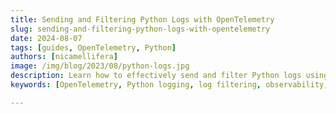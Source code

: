 ```yaml
---
title: Sending and Filtering Python Logs with OpenTelemetry
slug: sending-and-filtering-python-logs-with-opentelemetry
date: 2024-08-07
tags: [guides, OpenTelemetry, Python]
authors: [nicamellifera]
image: /img/blog/2023/08/python-logs.jpg
description: Learn how to effectively send and filter Python logs using OpenTelemetry. This guide covers instrumentation, advanced techniques, and best practices.
keywords: [OpenTelemetry, Python logging, log filtering, observability, log management, OpenTelemetry Collector, SigNoz]

---
```


<head>
  <script
    type="application/ld+json"
    dangerouslySetInnerHTML={{ __html: JSON.stringify({
  "@context": "https://schema.org",
  "@type": "TechArticle",
  "headline": "Sending and Filtering Python Logs with OpenTelemetry",
  "alternativeHeadline": "A comprehensive guide to using OpenTelemetry for Python logging and log filtering",
  "author": {
    "@type": "Person",
    "name": "nicamellifera"
  },
  "publisher": {
    "@type": "Organization",
    "name": "SigNoz",
    "logo": {
      "@type": "ImageObject",
      "url": "https://signoz.io/img/SigNozLogo-orange.svg"
    }
  },
  "datePublished": "2024-08-07T00:00:00Z",
  "dateModified": "2024-08-07T00:00:00Z",
  "mainEntityOfPage": {
    "@type": "WebPage",
    "@id": "https://signoz.io/guides/sending-and-filtering-python-logs-with-opentelemetry/"
  },
  "description": "Learn how to send logs from Python applications using OpenTelemetry, configure the OpenTelemetry Collector for log filtering and transformation, and optimize your logging pipeline.",
  "keywords": "opentelemetry, python logging, log filtering, observability, signoz, otel collector",
  "articleSection": "Technology",
  "inLanguage": "en",
  "isPartOf": {
    "@type": "Blog",
    "name": "SigNoz Blog",
    "url": "https://signoz.io/blog/"
  },
  "about": [
    {
      "@type": "Thing",
      "name": "OpenTelemetry",
      "description": "An observability framework for cloud-native software"
    },
    {
      "@type": "Thing",
      "name": "Python",
      "description": "A high-level programming language"
    },
    {
      "@type": "Thing",
      "name": "Logging",
      "description": "The process of recording application events and data"
    }
  ],
  "mentions": [
    {
      "@type": "SoftwareApplication",
      "name": "OpenTelemetry Collector",
      "applicationCategory": "Observability Tool"
    },
    {
      "@type": "SoftwareApplication",
      "name": "SigNoz",
      "applicationCategory": "Observability Platform"
    }
  ],
  "mainEntity": {
    "@type": "HowTo",
    "name": "How to Send and Filter Python Logs with OpenTelemetry",
    "step": [
      {
        "@type": "HowToStep",
        "name": "Instrument your Python application",
        "text": "Add OpenTelemetry dependencies to your project and run the OpenTelemetry agent."
      },
      {
        "@type": "HowToStep",
        "name": "Send Logs",
        "text": "Use the Bridge API or manually add OpenTelemetry to your application to send logs."
      },
      {
        "@type": "HowToStep",
        "name": "Configure the Collector",
        "text": "Set up the OpenTelemetry Collector to receive and process logs."
      },
      {
        "@type": "HowToStep",
        "name": "Transform and filter log attributes",
        "text": "Use the OpenTelemetry Transformation Language (OTTL) to modify and filter log data."
      }
    ]
  }
}) }}
  />
</head>

While support for logging in the [OpenTelemetry Python project](https://opentelemetry.io/docs/instrumentation/python/) is listed as 'experimental,' it's completely possible to send logs from your Python application. The Opentelemetry Collector has support for numerous existing logging systems, effectively exporting log data from wherever you were sending logs currently; you can also use the [filelog receiver](https://github.com/open-telemetry/opentelemetry-collector-contrib/tree/main/receiver/filelogreceiver) to tail and send logs from files. The only 'experimental' portion of the Python SDK is [sending logs directly from code-level](https://github.com/open-telemetry/opentelemetry-python/blob/d8490c5f557dd7005badeb800095cb51b553c98c/docs/examples/logs/README.rst) instrumentation.



This guide describes how to send logs to the OpenTelemetry Collector, and how to configure the collector to filter and transform your data. If you're using the SigNoz distro of the OpenTelemetry collector, you'll get some filters set by default, but the process and configuration tools remain the same. Default configuration gets you a few details like time and service name, but it’s possible to go much deeper with a relatively simple configuration. It’s also a good idea to check for attributes that may contain Personal Identifying Information (PII) and remove them with filters.

![Cover Image](/img/blog/2023/08/python-logs.webp)

## Logs, one of the three signals of OpenTelemetry

OpenTelemetry is designed to make it easy for engineers to gather a complete Observability picture of their application. OpenTelemetry focuses on three main signals: traces, metrics, and logs.

1. **Traces**: Traces provide a detailed view of the path that a request takes through an application. They allow developers to see where time is being spent, where bottlenecks are occurring, and how different services are interacting. Traces are made of time spans or just 'spans' that record time elapsed on a single service or method.
2. **Metrics**: Metrics are numerical values that are recorded over time, providing a way to measure the behavior of systems. They can include values like error rates, response times, and system resource utilization.
3. **Logs**: Logs are textual or binary records generated by components in the system. They provide detailed contextual information about what the system is doing at any given time, and they can be correlated with trace and metric data to provide a comprehensive view of system behavior.

Critically, while logs have often been considered a data stream separate from tracing and metrics, OpenTelemetry focuses on the correlation between all three signals. While the rest of this tutorial will purely cover sending logs, it's important to note that, as the OpenTelemetry project becomes more mature, Logs will be more integrated into the complete observability picture. In the future every trace will come with context information that connects it to the appropriate logs, and most logs will include a 'trace context' that shows what request was being handled at the time.

## I. Instrument your python application

While you don't have to report any traces or metrics to be able to send logs, you will need to add OpenTelemetry dependencies to your project, and run the OpenTelemetry agent.

Logging can be sent from an application that has been [automatically instrumented](https://opentelemetry.io/docs/instrumentation/python/automatic/) with the `opentelemetry-bootstrap` command, and there is support for most major Python frameworks to send extensive tracing and metric data without any modification of your code. However, automatic instrumentation will not send any logs, so you'll still need to add code to send logs, or export logs directly to the collector as described in section II.

Alternatively, you can [manually add OpenTelemetry to your application](https://opentelemetry.io/docs/instrumentation/python/manual/) along with the code to create an export path for your logger to OpenTelemetry. This exporter will use the OpenTelemetry Protocl (OTLP) to send logs to your collector. In the example application code below, this manual process was used.

### You will need a collector

This guide won't show in detail how to [install the OpenTelemetry collector](https://opentelemetry.io/docs/collector/getting-started/), suffice to say that you'll need a collector available to send data. Though in a pinch you can send data to a console, it's possible to run a local collector as a docker image, or you can [install SigNoz](https://signoz.io/docs/install/) and get both an OpenTelemetry collector, data store, and observability dashboard. This guide will assume that your collector is available to receive at `localhost:4317`.

## II. Send Logs

The majority of production applications using OpenTelemetry adopted the standard sometime after they were first architected. As such the most common use case is routing an existing log pipeline to the OpenTelemetry collector. This is mainly accomplished with the [Bridge API](https://opentelemetry.io/docs/specs/otel/logs/bridge-api/); intended to connect existing logging with OpenTelemetry. It can be used together with existing logging libraries to automatically inject the trace context in the emitted logs, and provide an easy way to send the logs via OTLP.

If you aren't currently sending your logs anywhere, or there's no support for your tool with the bridge API, you can always get your logs by brute force as a file or stdout export - if you have access to read your logging file periodically or tail your logs, you can parse bare files or .csv or json-formatted and send them to the collector. If you cannot parse your logs yourself, another log collection agent, for example FluentBit, can collect the logs, [then send the logs](https://github.com/open-telemetry/opentelemetry-collector-contrib/tree/master/receiver/fluentforwardreceiver) to OpenTelemetry Collector.

Currently, only the OpenTelemetry Java project sends logs automatically without any special work. But you can manually send logs with the Python SDK as well as a few others.

For my example below, I sent logs directly via network calls using OTLP, but this approach is specifically *not* recommended for production use, and I doubt anyone wants to maintain dozens of network calls from all over their code! But it will work for initial exploration.

```python
import logging
from opentelemetry import trace
from opentelemetry._logs import set_logger_provider
from opentelemetry.exporter.otlp.proto.grpc._log_exporter import (
    OTLPLogExporter,
)
from opentelemetry.sdk._logs import LoggerProvider, LoggingHandler
from opentelemetry.sdk._logs.export import BatchLogRecordProcessor
from opentelemetry.sdk.resources import Resource
import json
import os
from random import randint
from flask import Flask, request

resource = Resource.create(
        {
            "service.name": "demo-dice",
            "service.instance.id": "demo-dice",
        }
    )

# create the providers

logger_provider = LoggerProvider(resource=resource)

# set the providers

set_logger_provider(logger_provider)

exporter = OTLPLogExporter(endpoint=os.getenv("OTLP_ENDPOINT", "localhost:4317"), insecure=json.loads(os.getenv("INSECURE", "true").lower()))

# add the batch processors to the trace provider
logger_provider.add_log_record_processor(BatchLogRecordProcessor(exporter))


handler = LoggingHandler(level=logging.DEBUG,logger_provider=logger_provider)
# Create different namespaced loggers
logger1 = logging.getLogger("myapp.area1")
logger2 = logging.getLogger("myapp.area2")
logger2.addHandler(handler)
logger2.setLevel(logging.DEBUG)

app = Flask(__name__)
app.logger.addHandler(handler)


@app.route("/rolldice")
def roll_dice():
    final_roll = str(do_roll())
    args = request.args
    user = args.get('user',  "anonymous")
    logger2.info("completed request for user: " + user + "with dice roll of: " + final_roll, extra={"method": "GET", "status": 200, "level": "info"})

    return final_roll

def do_roll():
    return randint(1, 6)

# driver function
if __name__ == '__main__':
    app.run(host='0.0.0.0', port=5002)
    logger_provider.shutdown()
```

You can run this flask application with a simple `flask run` and send it requests at `localhost:5000/rolldice` to receive a dice roll and send logging to your collector. Again, this demo app assumes that your collector is listening at `localhost:4317`, but you can configure this by setting the environment variable `OTLP_ENDPOINT`.

## III: Configure the Collector

If you take a look at a default collector configuration in `otel-collector-config.yaml`, you'll see the framework for configuring how we ingest, process, and emit data. More detail is in the [OpenTelemetry documentation](https://opentelemetry.io/docs/collector/configuration/). In the SigNoz repository you’ll find the configuration for the collector in [/deploy/docker/clickhouse-setup/otel-collector-config.yaml](https://github.com/SigNoz/signoz/blob/main/deploy/docker/clickhouse-setup/otel-collector-config.yaml) If running the collector as a docker image you can edit this file to filter what logs are being stored after being received by the collector.

After editing this file, you’ll need to restart the collector. If using Docker, the command would be `docker restart signoz-otel-collector`

If deployed to a Kubernetes Cluster via a helm chart, you'll need to use overide values at installation, and update the configuration with `helm upgrade`.

It’s worth examining some chunks of this config unedited. Again, the SigNoz collector is a fork of the OpenTelemetry collector, and all this configuration is applicable to the collector in general.

### How the default filter keeps out unwanted logs

In the `receivers:` section you’ll find this rather large expression:

```yaml
- type: filter
  id: signoz_logs_filter
  expr: 'attributes.container_name matches "^signoz-(logspout|frontend|alertmanager|query-service|otel-collector|clickhouse|zookeeper)"'
```

In this case, we don’t want our SigNoz process to get ‘too meta’ so we’re eliminating logging that’s generated by our own containers and their attached services, so that it’s not confusing your application data.

Notably, the filtering defined here won’t take effect *unless* it’s referenced in the pipelines section.

In my case, my logging was getting clogged up by docker containers I was running from poking around with another Kubernetes tool called Testkube, so I updated the pattern to exclude anything with the name testkube:

```yaml
- type: filter
  id: signoz_logs_filter
  expr: 'attributes.container_name matches "^(signoz-(logspout|frontend|alertmanager|query-service|otel-collector|clickhouse|zookeeper)|.*testkube.*)"'
```

## IV: Transform and filter log attributes

With the unneeded logs filtered out, we can start transforming and filtering our logs data. This is done by transforming data, using the [OpenTelemetry Transformation Language (OTTL)](https://github.com/open-telemetry/opentelemetry-collector-contrib/blob/main/pkg/ottl/README.md). It’s not necessary or practical to learn all the ins and outs of this language, but let’s start with a simple bit of processing that adds some useful attributes.

### Transform attributes

Within the `processors` section. we’ll add a `transform`

```yaml

  transform:
    log_statements:
    - context: log
      statements:
        - set(severity_text, "FAIL") where body == "request failed"

```

This config has the goal of adding an attribute that’s clearly readable when there’s a particular request body. Note that it’s possible to do more complex matching here, but `==` works fine for this

Adding this mapping, however, isn’t enough to add the attribute, we haven’t yet added this processor to our pipeline, check the `pipelines` mapping for `logs`:

```yaml
logs:
  receivers: [otlp, tcplog/docker]
  processors: [logstransform/internal, batch]
  exporters: [clickhouselogsexporter]'
```

To actually affect our data, we must add it to the pipeline. The revised version looks like this: 

```yaml
logs:
  receivers: [otlp, tcplog/docker]
  processors: [transform, logstransform/internal, batch]
  exporters: [clickhouselogsexporter]
```

Processors are executed *in order* so we want to add this processor before the batch processor. This is more critical if one of our processors scrubs out concerning data. In general, custom processors should go before those that are standard.

<figure data-zoomable align='center'>
    <img src="/img/blog/2023/08/severity_text.webp" alt="severity text in the log attributes"/>
    <figcaption><i>with the transform in place, we now get a new attribute whenever the body exactly matches “request failed”</i></figcaption>
</figure>

### Filter data

Next, there's some data that we don't want at all, like sensitive user data. Let's filter some:

```yaml
transform:
    log_statements:
    - context: log
      statements:
        - set(severity_text, "FAIL") where body == "request failed"
        - replace_match(attributes["social_security_number"], "*", "{userSocial}")
```

Since, in this case, the PII was nicely labeled it’s easy enough to replace any possible value with a generic. 

<Admonition>
In a real-world scenario it might be worthwhile to try and filter out such vital information at the instrumentation layer if possible. However it’s always good to be filtering for PII twice!
</Admonition>

<figure data-zoomable align='center'>
    <img src="/img/blog/2023/08/user_social.webp" alt="The newly shipped logs explorer will help you create powerful queries on your logs data"/>
    <figcaption><i>The result is a much safer record.</i></figcaption>
</figure>

### Reduce data cardinality

High cardinality is often a concern with metrics data, but not usually with logs. High cardinality means that there are many unique combinations of attributes, which can lead to an explosion in the amount of data that needs to be stored and processed, but shouldn't logs always have (nearly) unique data? Remeber that with the transformations above we're creating *structured* logs that have multiple data attributes. If we store attributes where every single value is unique, we won't be able to chart or process that data later with something like the SigNoz logs query builder or elasticsearch. Here's one example where removing cardinality makes sense:

```yaml
logs:
  replace_match(attributes["http.target"], "/user/*/list/*", "/user/{userId}/list/{listId}")
```

Notably it *is* possible that we will wish we had a `userID` for this log, but if so we should parse it out as its own attribute in the next section. Keeping ID’s in an `[http.target](http://http.target)` attribute will make it impossible to do any collation of data. Transformations can be a key step in normalizing our data.

### Automatic vs Manual Instrumentation

OpenTelemetry supports both automatic and manual instrumentation:

- **Automatic instrumentation** uses the `opentelemetry-bootstrap` command to instrument your application without modifying the code. It's quick to set up but offers less control.

- **Manual instrumentation** requires you to add OpenTelemetry calls to your code explicitly. It provides more flexibility and allows you to capture custom metrics and events.

For most applications, a hybrid approach works best: use automatic instrumentation for common libraries and frameworks, and add manual instrumentation for critical business logic.

## Conclusion

In the future, as OpenTelemetry grows into the de facto standard for all observability in microservice architectures, logs will be a part of a cohesive 'braid' of telemetry signals. Offering structured information on events with included unstructured components, logs will help tell the detailed story of individual events within your application.

Today, prepare for the future by learning the process of collecting and processing logs in Python with OpenTelemetry. For further reading, see the [OpenTelemetry processor operations](https://opentelemetry.io/docs/collector/transforming-telemetry/) documentation.


## FAQs

### How does OpenTelemetry improve Python logging compared to traditional methods?

OpenTelemetry provides a unified approach to observability, combining logs, metrics, and traces. This integration allows for better context and easier debugging compared to standalone logging solutions.

### Can I use OpenTelemetry with existing Python logging libraries?

Yes, OpenTelemetry can integrate with popular logging libraries like `logging`. You can use bridges or exporters to send logs from these libraries to OpenTelemetry.

### What are the performance implications of using OpenTelemetry for logging?

While OpenTelemetry adds some overhead, it's generally minimal. The batching and asynchronous processing features help minimize the impact on application performance.

### How can I troubleshoot common issues when sending logs with OpenTelemetry?

Common troubleshooting steps include:
1. Verify your OpenTelemetry configuration
2. Check network connectivity to your log backend
3. Enable debug logging for the OpenTelemetry SDK
4. Use the OpenTelemetry Collector to diagnose issues in the logging pipeline

### What are the three main signals in OpenTelemetry?
The three main signals in OpenTelemetry are traces, metrics, and logs. Traces provide a detailed view of request paths, metrics are numerical values recorded over time, and logs are textual or binary records generated by system components.

### How can I send logs from a Python application using OpenTelemetry?
You can send logs from a Python application using OpenTelemetry by either using the Bridge API to connect existing logging with OpenTelemetry, or by manually adding OpenTelemetry to your application and creating an export path for your logger to OpenTelemetry using the OTLP protocol.

### What is the OpenTelemetry Collector, and why is it important for logging?
The OpenTelemetry Collector is a component that receives, processes, and exports telemetry data. It's important for logging because it allows you to centralize the collection of logs, apply filters and transformations, and forward the data to various backends or analysis tools.

### How can I filter out unwanted logs in the OpenTelemetry Collector?
You can filter out unwanted logs in the OpenTelemetry Collector by using the `filter` processor in the collector's configuration file. This allows you to define expressions to match and exclude specific log entries based on their attributes or content.

### What is the OpenTelemetry Transformation Language (OTTL), and how is it used in log processing?
The OpenTelemetry Transformation Language (OTTL) is a domain-specific language used to transform and filter telemetry data in the OpenTelemetry Collector. It's used in log processing to add, modify, or remove attributes from log entries, change log severity levels, or perform other transformations on the log data before it's exported.